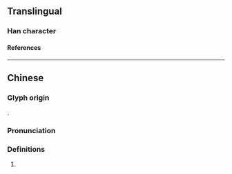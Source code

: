 {{character info}}
==Translingual==

===Han character===
{{Han char|rn=85|rad=水|as=07|sn=10|four=33152|canj=EJHQ|ids=⿰氵牢}}

====References====
{{Han ref|kx=0625.130|dkj=17502|dj=1023.100|hdz=31634.050|uh=6D76}}

----

==Chinese==
{{zh-forms}}

===Glyph origin===
{{Han compound|水|alt1=氵|牢|ls=psc|c1=s|c2=p|t1=water}}.

===Pronunciation===
{{zh-pron
|m=láo
|c=lou4
|cat=
}}

===Definitions===
{{zh-hanzi}}

# {{zh-only|浶浪}}